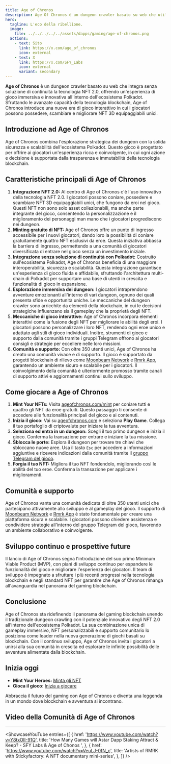 ```yaml
---
title: Age of Chronos
description: Age Of Chronos è un dungeon crawler basato su web che utilizza la tecnologia NFT 2.0 per offrire un'esperienza di gioco immersiva.
hero:
  tagline: L'eco della ribellione.
  image: 
    file: ../../../../../assets/dapps/gaming/age-of-chronos.png
  actions:
    - text: Sito
      link: https://x.com/age_of_chronos
      icon: external
    - text: X
      link: https://x.com/SFY_Labs
      icon: external
      variant: secondary
---
```



**Age of Chronos** è un dungeon crawler basato su web che integra senza soluzione di continuità la tecnologia NFT 2.0, offrendo un'esperienza di gioco immersiva e innovativa all'interno dell'ecosistema Polkadot. 
Sfruttando le avanzate capacità della tecnologia blockchain, Age of Chronos introduce una nuova era di gioco interattivo in cui i giocatori possono possedere, scambiare e migliorare NFT 3D equipaggiabili unici.

## Introduzione ad Age of Chronos
Age of Chronos combina l'esplorazione strategica dei dungeon con la solida sicurezza e scalabilità dell'ecosistema Polkadot. Questo gioco è progettato per offrire ai giocatori un'esperienza ricca e coinvolgente, in cui ogni azione e decisione è supportata dalla trasparenza e immutabilità della tecnologia blockchain.

## Caratteristiche principali di Age of Chronos
1. **Integrazione NFT 2.0:** Al centro di Age of Chronos c'è l'uso innovativo della tecnologia NFT 2.0. I giocatori possono coniare, possedere e scambiare NFT 3D equipaggiabili unici, che fungono da eroi nel gioco. Questi NFT non sono solo asset collezionabili, ma anche parte integrante del gioco, consentendo la personalizzazione e il miglioramento dei personaggi man mano che i giocatori progrediscono nei dungeon.
2. **Minting gratuito di NFT:** Age of Chronos offre un punto di ingresso accessibile per i nuovi giocatori, dando loro la possibilità di coniare gratuitamente quattro NFT esclusivi da eroe. Questa iniziativa abbassa la barriera di ingresso, permettendo a una comunità di giocatori diversificata di entrare nel gioco senza un investimento iniziale.
3. **Integrazione senza soluzione di continuità con Polkadot:** Costruito sull'ecosistema Polkadot, Age of Chronos beneficia di una maggiore interoperabilità, sicurezza e scalabilità. Questa integrazione garantisce un'esperienza di gioco fluida e affidabile, sfruttando l'architettura multi-chain di Polkadot per supportare una base di utenti in crescita e funzionalità di gioco in espansione.
4. **Esplorazione immersiva dei dungeon:** I giocatori intraprendono avventure emozionanti all'interno di vari dungeon, ognuno dei quali presenta sfide e opportunità uniche. Le meccaniche del dungeon crawler sono arricchite da elementi della blockchain, in cui le decisioni strategiche influenzano sia il gameplay che la proprietà degli NFT.
5. **Meccaniche di gioco interattive:** Age of Chronos incorpora elementi interattivi come la fusione degli NFT per migliorare le abilità degli eroi. I giocatori possono personalizzare i loro NFT, rendendo ogni eroe unico e adattato agli stili di gioco individuali. Inoltre, strumenti di gioco e supporto dalla comunità tramite i gruppi Telegram offrono ai giocatori consigli e strategie per eccellere nelle loro missioni.
6. **Comunità e supporto:** Con oltre 350 utenti unici, Age of Chronos ha creato una comunità vivace e di supporto. Il gioco è supportato da progetti blockchain di rilievo come [Moonbeam Network](https://moonbeam.network/) e [Rmrk App](https://rmrk.app/), garantendo un ambiente sicuro e scalabile per i giocatori. Il coinvolgimento della comunità è ulteriormente promosso tramite canali di supporto attivi e aggiornamenti continui sullo sviluppo.

## Come giocare a Age of Chronos
1. **Mint Your NFTs:** Visita [ageofchronos.com/mint](https://ageofchronos.com/mint) per coniare tutti e quattro gli NFT da eroe gratuiti. Questo passaggio ti consente di accedere alle funzionalità principali del gioco e ai contenuti.
2. **Inizia il gioco:** Vai su [ageofchronos.com](https://ageofchronos.com/) e seleziona **Play Game**. Collega il tuo portafoglio di criptovalute per iniziare la tua avventura.
3. **Seleziona ed entra in un dungeon:** Scegli il tuo primo dungeon e inizia il gioco. Conferma la transazione per entrare e iniziare la tua missione.
4. **Sblocca le porte:** Esplora il dungeon per trovare tre chiavi che sbloccano nuove aree. Usa il tasto `Esc` per accedere a informazioni aggiuntive e ricevere indicazioni dalla comunità tramite il [gruppo Telegram del gioco](https://t.me/ageofchronos).
5. **Forgia il tuo NFT:** Migliora il tuo NFT fondendolo, migliorando così le abilità del tuo eroe. Conferma la transazione per applicare i miglioramenti.

## Comunità e supporto
Age of Chronos vanta una comunità dedicata di oltre 350 utenti unici che partecipano attivamente allo sviluppo e al gameplay del gioco. Il supporto di [Moonbeam Network](https://moonbeam.network/) e [Rmrk App](https://rmrk.app/) è stato fondamentale per creare una piattaforma sicura e scalabile. I giocatori possono chiedere assistenza e condividere strategie all'interno del gruppo Telegram del gioco, favorendo un ambiente collaborativo e coinvolgente.

## Sviluppo continuo e prospettive future
Il lancio di Age of Chronos segna l'introduzione del suo primo Minimum Viable Product (MVP), con piani di sviluppo continuo per espandere le funzionalità del gioco e migliorare l'esperienza dei giocatori. Il team di sviluppo è impegnato a sfruttare i più recenti progressi nella tecnologia blockchain e negli standard NFT per garantire che Age of Chronos rimanga all'avanguardia nel panorama del gaming blockchain.

## Conclusione
Age of Chronos sta ridefinendo il panorama del gaming blockchain unendo il tradizionale dungeon crawling con il potenziale innovativo degli NFT 2.0 all'interno dell'ecosistema Polkadot. La sua combinazione unica di gameplay immersivo, NFT personalizzabili e supporto comunitario lo posiziona come leader nella nuova generazione di giochi basati su blockchain. Con il continuo sviluppo, Age of Chronos invita i giocatori a unirsi alla sua comunità in crescita ed esplorare le infinite possibilità delle avventure alimentate dalla blockchain.

## Inizia oggi
- **Mint Your Heroes:** [Minta gli NFT](https://ageofchronos.com/mint)
- **Gioca il gioco:** [Inizia a giocare](https://ageofchronos.com)

Abbraccia il futuro del gaming con Age of Chronos e diventa una leggenda in un mondo dove blockchain e avventura si incontrano.

## Video della Comunità di Age of Chronos
------------
<ShowcaseYouTube
  entries={[
    {
      href: 'https://www.youtube.com/watch?v=Y8txOlI-91Q',
      title: 'How Many Games will Astar Dapp Staking Attract & Keep? - SFY Labs & Age of Chonos ',
    },
        {
      href: 'https://www.youtube.com/watch?v=VeuLJ-0fN_c',
      title: 'Artists of RMRK with Stickyfactory: A NFT documentary mini-series',
    },
  ]} />
